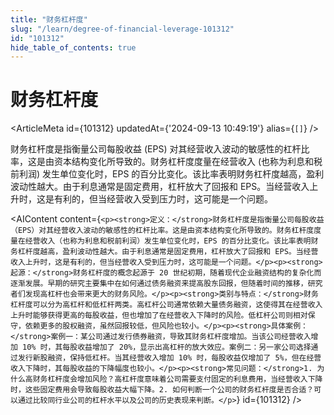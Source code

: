 ```yaml
---
title: "财务杠杆度"
slug: "/learn/degree-of-financial-leverage-101312"
id: "101312"
hide_table_of_contents: true
---
```



# 财务杠杆度

<ArticleMeta id={101312} updatedAt={'2024-09-13 10:49:19'} alias={`[]`} />
<div className='border-solid border-b border-t-0 my-4 border-[var(--ifm-color-gray-300)]' />

财务杠杆度是指衡量公司每股收益 (EPS) 对其经营收入波动的敏感性的杠杆比率，这是由资本结构变化所导致的。财务杠杆度度量在经营收入 (也称为利息和税前利润) 发生单位变化时，EPS 的百分比变化。该比率表明财务杠杆度越高，盈利波动性越大。由于利息通常是固定费用，杠杆放大了回报和 EPS。当经营收入上升时，这是有利的，但当经营收入受到压力时，这可能是一个问题。

<AIContent content={`<p><strong>定义：</strong>财务杠杆度是指衡量公司每股收益（EPS）对其经营收入波动的敏感性的杠杆比率。这是由资本结构变化所导致的。财务杠杆度度量在经营收入（也称为利息和税前利润）发生单位变化时，EPS 的百分比变化。该比率表明财务杠杆度越高，盈利波动性越大。由于利息通常是固定费用，杠杆放大了回报和 EPS。当经营收入上升时，这是有利的，但当经营收入受到压力时，这可能是一个问题。</p><p><strong>起源：</strong>财务杠杆度的概念起源于 20 世纪初期，随着现代企业融资结构的复杂化而逐渐发展。早期的研究主要集中在如何通过债务融资来提高股东回报，但随着时间的推移，研究者们发现高杠杆也会带来更大的财务风险。</p><p><strong>类别与特点：</strong>财务杠杆度可以分为高杠杆和低杠杆两类。高杠杆公司通常依赖大量债务融资，这使得其在经营收入上升时能够获得更高的每股收益，但也增加了在经营收入下降时的风险。低杠杆公司则相对保守，依赖更多的股权融资，虽然回报较低，但风险也较小。</p><p><strong>具体案例：</strong>案例一：某公司通过发行债券融资，导致其财务杠杆度增加。当该公司经营收入增加 10% 时，其每股收益增加了 20%，显示出高杠杆的放大效应。案例二：另一家公司选择通过发行新股融资，保持低杠杆。当其经营收入增加 10% 时，每股收益仅增加了 5%，但在经营收入下降时，其每股收益的下降幅度也较小。</p><p><strong>常见问题：</strong>1. 为什么高财务杠杆度会增加风险？高杠杆度意味着公司需要支付固定的利息费用，当经营收入下降时，这些固定费用会导致每股收益大幅下降。2. 如何判断一个公司的财务杠杆度是否合适？可以通过比较同行业公司的杠杆水平以及公司的历史表现来判断。</p>`} id={101312} />
